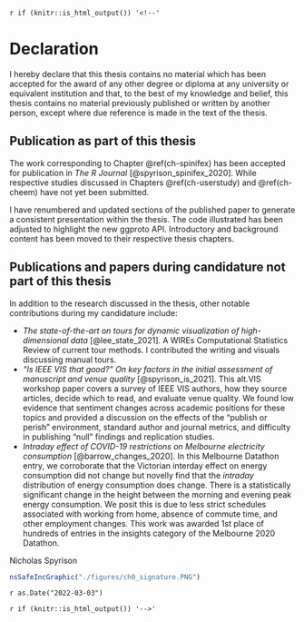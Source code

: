 `r if (knitr::is_html_output()) '<!--'`

# Declaration {-}

I hereby declare that this thesis contains no material which has been accepted for the award of any other degree or diploma at any university or equivalent institution and that, to the best of my knowledge and belief, this thesis contains no material previously published or written by another person, except where due reference is made in the text of the thesis.


## Publication as part of this thesis {-}

The work corresponding to Chapter \@ref(ch-spinifex) has been accepted for publication in _The R Journal_ [@spyrison_spinifex_2020]. While respective studies discussed in Chapters \@ref(ch-userstudy) and \@ref(ch-cheem) have not yet been submitted.

I have renumbered and updated sections of the published paper to generate a consistent presentation within the thesis. The code illustrated has been adjusted to highlight the new ggproto API. Introductory and background content has been moved to their respective thesis chapters.
 

## Publications and papers during candidature not part of this thesis {-}

In addition to the research discussed in the thesis, other notable contributions during my candidature include:

- _The state-of-the-art on tours for dynamic visualization of high-dimensional data_ [@lee_state_2021]. A WIREs Computational Statistics Review of current tour methods. I contributed the writing and visuals discussing manual tours.
- _"Is IEEE VIS that good?" On key factors in the initial assessment of manuscript and venue quality_ [@spyrison_is_2021]. This alt.VIS workshop paper covers a survey of IEEE VIS authors, how they source articles, decide which to read, and evaluate venue quality. We found low evidence that sentiment changes across academic positions for these topics and provided a discussion on the effects of the "publish or perish" environment, standard author and journal metrics, and difficulty in publishing "null" findings and replication studies.
- _Intraday effect of COVID-19 restrictions on Melbourne electricity consumption_ [@barrow_changes_2020]. In this Melbourne Datathon entry, we corroborate that the Victorian interday effect on energy consumption did not change but novelly find that the _intraday_ distribution of energy consumption does change. There is a statistically significant change in the height between the morning and evening peak energy consumption. We posit this is due to less strict schedules associated with working from home, absence of commute time, and other employment changes. This work was awarded 1st place of hundreds of entries in the insights category of the Melbourne 2020 Datathon.

\textbf{Student name:} Nicholas Spyrison

<!-- to add signature, uncomment and move these between student name and date -->
\textbf{Student signature:}

```r
nsSafeIncGraphic("./figures/ch0_signature.PNG")
```

\textbf{Date:} `r as.Date("2022-03-03")`

`r if (knitr::is_html_output()) '-->'`

<!-- to add signature, uncomment and move these between student name and date  -->
<!-- \textbf{Student signature:} -->

<!-- ```{r, out.width = "33%", fig.align = "left"} -->
<!-- nsSafeIncGraphic("./figures/ch0_signature.PNG") -->
<!-- ``` -->


<!-- TRADITIONAL THESIS (NOT BY RESEARCH) DOES NOT INCLUDE THE BELOW IN DECLARATION -->
<!-- \vspace{2em} -->
<!-- \noindent -->
<!-- The undersigned hereby certify that the above declaration correctly reflects the nature and extent of the student's co-authors' contribution to this work. -->

<!-- \textbf{Main Supervisor name:} Kimbal Marriott -->

<!-- \textbf{Main Supervisor signature:} -->

<!-- \vspace*{2cm} -->

<!-- \textbf{Date:} `r as.Date("2022-03-01")` -->


<!--
All of the papers in the thesis were conceptualized, developed, and written by myself, the student, while working in the Department of Human-Centered Computing under the supervision of Professor Kimbal Marriott and Professor Dianne Cook. When co-authors are listed, it indicates that the work was produced through active collaboration between researchers and that their contributions to team-based research have been recognized. The following table details the work, including my and my fellow co-authors' contributions.

\begin{table}
\centering\footnotesize\tabcolsep=0.12cm
\begin{tabular}{|p{1cm}|p{2cm}|p{1.5cm}|p{3.5cm}|p{3.5cm}|p{1.5cm}|}
\hline
\RaggedRight\textbf{Thesis Chapter}  &
\RaggedRight\textbf{Publication Title}  &
\RaggedRight\textbf{Status (published, in press, accepted or returned for revision)}  & \RaggedRight\textbf{Nature and} {\%} \RaggedRight\textbf{of student contribution} & \RaggedRight\textbf{Co-author name(s) Nature and} {\%} \RaggedRight\textbf{of Co-author’s contribution} &
\RaggedRight\textbf{Co-author(s), Monash student Y/N} \\ \hline
3 & spinifex: an R package for creating
user-controlled animated linear projections & 75\%. Concept, development, writing first draft and software development & (1) Dianne Cook, concept, methodology, writing 25\% & N \\ \hline
4 & The benefit of user-controlled radial tour for understanding variable contributions to structure in linear projections & To be submitted & 80\%. Concept, development, writing first draft, application, and conducting user study & (1) Dianne Cook, Concept, methodology, editing 12\% (2) Kimbal Marriott, concept, methodology, editing 8\% & N \\ \hline
5 & Interrogating the linear variable importance of local explanations of nonlinear models with animated linear projections & To be submitted & 85\%. Concept, development, writing first draft and software development & (1) Dianne Cook, methodology, editing 10\% (2) Kimbal Marriott, methodology, editing 5\% & N \\ \hline
\end{tabular}
\end{table}
-->
